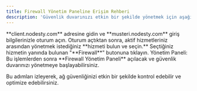 ```yaml
---
title: Firewall Yönetim Paneline Erişim Rehberi
description: 'Güvenlik duvarınızı etkin bir şekilde yönetmek için aşağıdaki adımları takip ederek Firewall Yönetim Paneline kolayca erişebilirsiniz.'
---
```


<Steps>
  <Step title="İlk Adım">
    **client.nodesty.com** adresine gidin ve **musteri.nodesty.com** giriş bilgilerinizle oturum açın.
  </Step>
  <Step title="İkinci Adım">
    Oturum açtıktan sonra, aktif hizmetleriniz arasından yönetmek istediğiniz **hizmeti bulun ve seçin.**
  </Step>
  <Step title="Üçüncü Adım">
    Seçtiğiniz hizmetin yanında bulunan "**Firewall**" butonuna tıklayın.
  </Step>
  <Step title="Dördüncü Adım">
    Yönetim Paneli: Bu işlemlerden sonra **Firewall Yönetim Paneli** açılacak ve güvenlik duvarınızı yönetmeye başlayabilirsiniz.
  </Step>
</Steps>

Bu adımları izleyerek, ağ güvenliğinizi etkin bir şekilde kontrol edebilir ve optimize edebilirsiniz.
